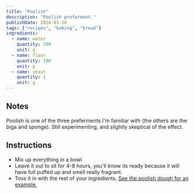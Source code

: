 ```yaml
---
title: "Poolish"
description: "Poolish preferment."
publishDate: 2024-03-20
tags: ["recipes", "baking", "bread"]
ingredients:
  - name: water
    quantity: 100
    unit: g
  - name: flour
    quantity: 100
    unit: g
  - name: yeast
    quantity: 1
    unit: g
---
```


## Notes

Poolish is one of the three preferments I'm familiar with (the others are the biga and sponge). Still experimenting, and slightly skeptical of the effect.

## Instructions

- Mix up everything in a bowl
- Leave it out to sit for 4-8 hours, you'll know its ready because it will have full puffed up and smell really fragrant.
- Toss it in with the rest of your ingredients. [See the poolish dough for an example.](/recipes/poolish-dough)
